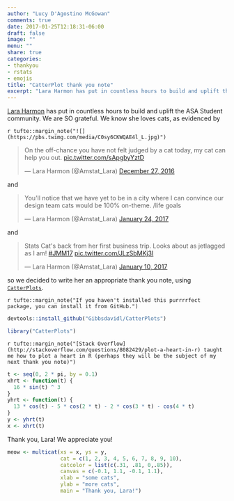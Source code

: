 ```yaml
---
author: "Lucy D'Agostino McGowan"
comments: true
date: 2017-01-25T12:18:31-06:00
draft: false
image: ""
menu: ""
share: true
categories:
- thankyou
- rstats
- emojis
title: "CatterPlot thank you note"
excerpt: "Lara Harmon has put in countless hours to build and uplift the ASA Student community. We are SO grateful."
---
```


[Lara Harmon](https://twitter.com/Amstat_Lara) has put in countless hours to build and uplift the ASA Student community. We are SO grateful. We know she loves cats, as evidenced by

`r tufte::margin_note("![](https://pbs.twimg.com/media/C0sy6CKWQAE4l_L.jpg)")`

<blockquote class="twitter-tweet" data-cards="hidden" data-lang="en"><p lang="en" dir="ltr">On the off-chance you have not felt judged by a cat today, my cat can help you out. <a href="https://t.co/sApgbyYztD">pic.twitter.com/sApgbyYztD</a></p>&mdash; Lara Harmon (@Amstat_Lara) <a href="https://twitter.com/Amstat_Lara/status/813800278059339776">December 27, 2016</a></blockquote> <script async src="https://platform.twitter.com/widgets.js" charset="utf-8"></script>

and

<blockquote class='twitter-tweet' data-lang='en'><p lang='en' dir='ltr'>You&#39;ll notice that we have yet to be in a city where I can convince our design team cats would be 100% on-theme. /life goals</p>&mdash; Lara Harmon (@Amstat_Lara) <a href='https://twitter.com/Amstat_Lara/status/824013270361264129'>January 24, 2017</a></blockquote> <script async src='https://platform.twitter.com/widgets.js' charset='utf-8'></script>


and 

<blockquote class="twitter-tweet" data-lang="en"><p lang="en" dir="ltr">Stats Cat&#39;s back from her first business trip. Looks about as jetlagged as I am! <a href="https://twitter.com/hashtag/JMM17?src=hash">#JMM17</a> <a href="https://t.co/JLzSbMKj3I">pic.twitter.com/JLzSbMKj3I</a></p>&mdash; Lara Harmon (@Amstat_Lara) <a href="https://twitter.com/Amstat_Lara/status/818875591294337025">January 10, 2017</a></blockquote> <script async src="//platform.twitter.com/widgets.js" charset="utf-8"></script>

so we decided to write her an appropriate thank you note, using [`CatterPlots`](https://github.com/Gibbsdavidl/CatterPlots).

`r tufte::margin_note("If you haven't installed this purrrrfect package, you can install it from GitHub.")`

```r
devtools::install_github("Gibbsdavidl/CatterPlots")
```


```r
library("CatterPlots")
```

`r tufte::margin_note("[Stack Overflow](http://stackoverflow.com/questions/8082429/plot-a-heart-in-r) taught me how to plot a heart in R (perhaps they will be the subject of my next thank you note)")`

```r
t <- seq(0, 2 * pi, by = 0.1)
xhrt <- function(t) {
  16 * sin(t) ^ 3
}
yhrt <- function(t) {
  13 * cos(t) - 5 * cos(2 * t) - 2 * cos(3 * t) - cos(4 * t)
}
y <- yhrt(t)
x <- xhrt(t)
```

Thank you, Lara! We appreciate you!

```r
meow <- multicat(xs = x, ys = y,
                 cat = c(1, 2, 3, 4, 5, 6, 7, 8, 9, 10),
                 catcolor = list(c(.31, .81, 0,.85)),
                 canvas = c(-0.1, 1.1, -0.1, 1.1),
                 xlab = "some cats",
                 ylab = "more cats",
                 main = "Thank you, Lara!")
```

